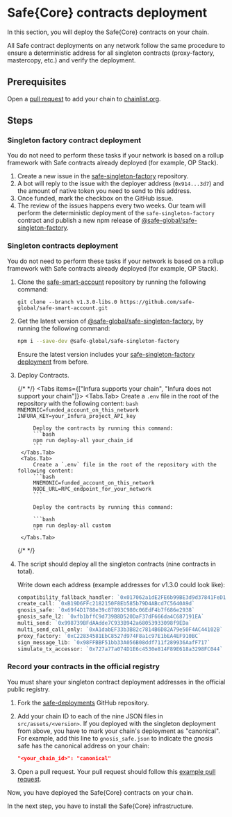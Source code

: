 
# Safe\{Core\} contracts deployment

In this section, you will deploy the Safe\{Core\} contracts on your chain.

All Safe contract deployments on any network follow the same procedure to ensure a deterministic address for all singleton contracts (proxy-factory, mastercopy, etc.) and verify the deployment.

## Prerequisites

Open a [pull request](https://github.com/ethereum-lists/chains) to add your chain to [chainlist.org](https://chainlist.org/).

## Steps

<Steps>

### Singleton factory contract deployment

<Callout type="info" emoji="ℹ️">
 You do not need to perform these tasks if your network is based on a rollup framework with Safe contracts already deployed (for example, OP Stack).
</Callout>

1. Create a new issue in the [safe-singleton-factory](https://github.com/safe-global/safe-singleton-factory/issues/new?assignees=&labels=&projects=&template=new_chain.yml&title=%5BNew+chain%5D%3A+) repository.
2. A bot will reply to the issue with the deployer address (`0x914...3d7`) and the amount of native token you need to send to this address.
3. Once funded, mark the checkbox on the GitHub issue.
4. The review of the issues happens every two weeks. Our team will perform the deterministic deployment of the `safe-singleton-factory` contract and publish a new npm release of [@safe-global/safe-singleton-factory](https://www.npmjs.com/package/@safe-global/safe-singleton-factory).

### Singleton contracts deployment 

<Callout type="info" emoji="ℹ️">
 You do not need to perform these tasks if your network is based on a rollup framework with Safe contracts already deployed (for example, OP Stack).
</Callout>

1. Clone the [safe-smart-account](https://github.com/safe-global/safe-smart-account) repository by running the following command:
    ```
    git clone --branch v1.3.0-libs.0 https://github.com/safe-global/safe-smart-account.git
    ```
    
2. Get the latest version of [@safe-global/safe-singleton-factory](https://www.npmjs.com/package/@safe-global/safe-singleton-factory), by running the following command:

    ```bash
    npm i --save-dev @safe-global/safe-singleton-factory
    ```

    Ensure the latest version includes your [safe-singleton-factory deployment](#singleton-factory-contract-deployment) from before.

3. Deploy Contracts.
    
    {/* <!-- vale off --> */}
    <Tabs items={["Infura supports your chain", "Infura does not support your chain"]}>
        <Tabs.Tab>
            Create a `.env` file in the root of the repository with the following content:
            ```bash
            MNEMONIC=funded_account_on_this_network
            INFURA_KEY=your_Infura_project_API_key
            ```

            Deploy the contracts by running this command:
            ```bash
            npm run deploy-all your_chain_id
            ```
        </Tabs.Tab>
        <Tabs.Tab>
            Create a `.env` file in the root of the repository with the following content:
            ```bash
            MNEMONIC=funded_account_on_this_network
            NODE_URL=RPC_endpoint_for_your_network
            ```

            Deploy the contracts by running this command:

            ```bash
            npm run deploy-all custom
            ```
        </Tabs.Tab>
    </Tabs>
    {/* <!-- vale on --> */}

4. The script should deploy all the singleton contracts (nine contracts in total).

    Write down each address (example addresses for v1.3.0 could look like):
    ```js
    compatibility_fallback_handler: `0x017062a1dE2FE6b99BE3d9d37841FeD19F573804`
    create_call: `0xB19D6FFc2182150F8Eb585b79D4ABcd7C5640A9d`
    gnosis_safe: `0x69f4D1788e39c87893C980c06EdF4b7f686e2938`
    gnosis_safe_l2: `0xfb1bffC9d739B8D520DaF37dF666da4C687191EA`
    multi_send: `0x998739BFdAAdde7C933B942a68053933098f9EDa`
    multi_send_call_only: `0xA1dabEF33b3B82c7814B6D82A79e50F4AC44102B`
    proxy_factory: `0xC22834581EbC8527d974F8a1c97E1bEA4EF910BC`
    sign_message_lib: `0x98FFBBF51bb33A056B08ddf711f289936AafF717`
    simulate_tx_accessor: `0x727a77a074D1E6c4530e814F89E618a3298FC044`
    ```


### Record your contracts in the official registry

You must share your singleton contract deployment addresses in the official public registry.
1. Fork the [safe-deployments](https://github.com/safe-global/safe-deployments) GitHub repository.
2. Add your chain ID to each of the nine JSON files in `src/assets/<version>`. If you deployed with the singleton deployment from above, you have to mark your chain's deployment as "canonical".
For example, add this line to `gnosis_safe.json` to indicate the gnosis safe has the canonical address on your chain:
    ```json
    "<your_chain_id>": "canonical"
    ```

3. Open a pull request. Your pull request should follow this [example pull request](https://github.com/safe-global/safe-deployments/pull/679).

</Steps>

Now, you have deployed the Safe\{Core\} contracts on your chain. 

In the next step, you have to install the Safe\{Core\} infrastructure.